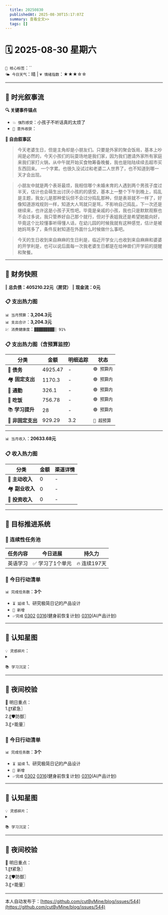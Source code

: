 ```yaml
---
  title: 20250830
  publishedAt: 2025-08-30T15:17:07Z
  summary: 查看全文>>
  tags: []
---
```


# 🗓️ 2025-08-30 星期六  
`🔑 核心标签`：``  
`🌤️ 今日天气`：晴 | `💗 情绪指数`：★★★☆☆   

---


## 🌊 **时光叙事流**
**🔍 关键事件锚点**  
- `💥 强烈感受`：小孩子不听话真的太烦了             
- `🎉 意外收获`：           

**📖 自由叙事区**  
> 今天老婆生日，但是主角却是小朋友们。只要是外家的聚会饭局，基本上吵闹是必然的，今天小孩们的玩耍场地是我们家，因为我们邀请外家所有家庭来我们家打火锅，从中午就开始买食物筹备晚餐，我也是陆陆续续去超市买东西回来。
> 一个字累。也很久没试过和老婆二人世界了，也不知道到哪一天才会出现。

> 小朋友中就是两个表哥最烦，我相信哪个未婚未育的人遇到两个男孩子度过半天，估计也会萌生出讨厌小孩的的感受，基本上一整个下午到晚上，捣乱是主题，我女儿是那种爱玩但不会过分捣乱那种，但是表哥就不一样了，好像知道游戏规则一样，知道大人骂就只是骂，不影响自己捣乱，下一次还是继续来，也许这是小孩子天性吧。毕竟是亲戚的小孩，我也只是默默观察也不会过多说，我只管养好自己那个就行，但对于表姐我还是希望她能向好，毕竟这个比较懂事听得懂人话，在幼儿园的时候我就有这种感觉，估计是被她妈骂多了，条件反射知道在外面什么时候做什么事吧。

> 今天的生日收到来自麻麻的生日利是，临近开学女儿也收到来自麻麻和婆婆的开学利是，也可以说后面每一次我老婆生日都是在给神兽们开学前的提醒和聚餐。

---

## 💸 **财务快照**
‖ **总负债：405210.22元（房贷）**
‖ **现金流：0元**

### 📋 支出热力图

`📊 当月预算`：**3,204.3元**  
`📊 支出合计`：**3,204.3元**  
`💹 消费健康度`：`▓▓▓▓▓▓▓▓▓░ 91%`  
### 📋 支出热力图（含预算监控）
| 分类         | 金额    | 明细追踪                  | 状态           |
|--------------|---------|---------------------------|----------------|
| 🏦 **债务**    | 4925.47   |  -  | `🟢 预算内`   |
| 🏘️ **固定支出** | 1170.3     |  -  | `🟢 预算内`     |
| 🚌 **通勤**     | 326.1   |  -  | `🟢 预算内`     |
| 🍜 **吃饭**     | 756.78  | -  | `🟢 预算内`   |
| 📚 **学习提升** | 28      | -     | `🟢 预算内`     |
| 🎲 **非固定支出** | 929.29   |  3.2  | `🔴 超预算`  |
---

`📊 当月收入`：**20633.68元**  

### 📋 收入热力图
| 分类         | 金额    | 渠道详情             |
|--------------|---------|-------------------------|
| 🏦 **主动收入**  | 0                | -        |
| 🏘️ **副业收入**  | 0                | -        |
| 🚌 **投资收入**  | 0                | -        |



---

## 🎯 **目标推进系统**

### 🔄 连续性任务池
| 任务内容                | 今日进展          | 持久力     |
|-------------------------|-------------------|------------|
| 英语学习         | ✅ 学习了1个单元 | 🔥 连续197天  |




### 📌 今日行动清单

`📊 完成任务数`：**3个**  
- `⏳ 延续` 1、研究极简日记的产品设计             
- `🚩 新增`   
- `✅完成` [0302](note://WEB9685e40ae7a6464db1196641a1ffd0ee)   [0316](note://WEBc1fcc89ec3e741538b703e8017b38c9f)(健身前恢复计划)  [0310](note://WEBfc89f9187c014fbe9fab88e2d09b4bde)(AI产品计划)


---

## 🌌 **认知星图**
`💡 灵感碎片`：  
▸ 


`📚 学习沉淀`：  
>    

---

## 🌃 夜间校验

🚀 明日重点：  
1.〖❗紧急〗  
2.〖🛡️防御〗  
3.〖⚡能量〗



### 📌 今日行动清单

`📊 完成任务数`：**3个**  
- `⏳ 延续` 1、研究极简日记的产品设计             
- `🚩 新增`   
- `✅完成` [0302](note://WEB9685e40ae7a6464db1196641a1ffd0ee)   [0316](note://WEBc1fcc89ec3e741538b703e8017b38c9f)(健身前恢复计划)  [0310](note://WEBfc89f9187c014fbe9fab88e2d09b4bde)(AI产品计划)


---

## 🌌 **认知星图**
`💡 灵感碎片`：  
▸ 


`📚 学习沉淀`：  
>    

---

## 🌃 夜间校验

🚀 明日重点：  
1.〖❗紧急〗  
2.〖🛡️防御〗  
3.〖⚡能量〗

---
本人自动发布于：[https://github.com/cutByMine/blog/issues/544](https://github.com/cutByMine/blog/issues/544)
